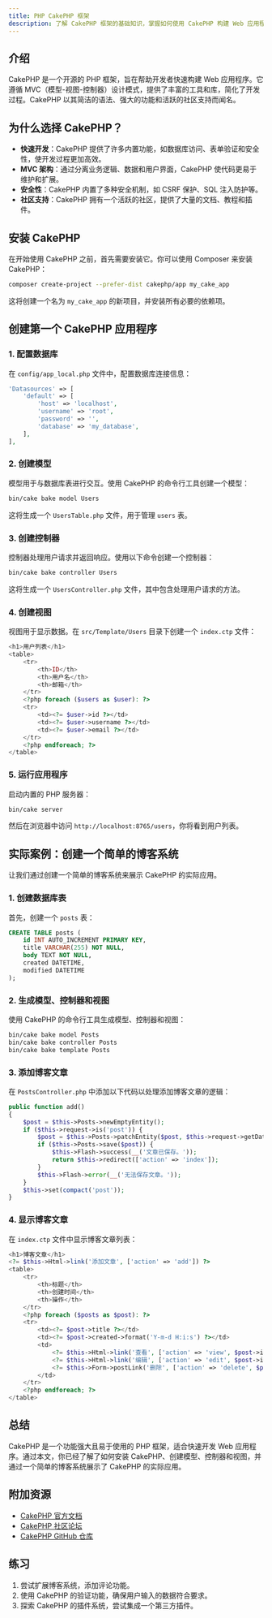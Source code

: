 ```yaml
---
title: PHP CakePHP 框架
description: 了解 CakePHP 框架的基础知识，掌握如何使用 CakePHP 构建 Web 应用程序。本文适合初学者，包含代码示例和实际案例。
---
```


## 介绍

CakePHP 是一个开源的 PHP 框架，旨在帮助开发者快速构建 Web 应用程序。它遵循 MVC（模型-视图-控制器）设计模式，提供了丰富的工具和库，简化了开发过程。CakePHP 以其简洁的语法、强大的功能和活跃的社区支持而闻名。

## 为什么选择 CakePHP？

- **快速开发**：CakePHP 提供了许多内置功能，如数据库访问、表单验证和安全性，使开发过程更加高效。
- **MVC 架构**：通过分离业务逻辑、数据和用户界面，CakePHP 使代码更易于维护和扩展。
- **安全性**：CakePHP 内置了多种安全机制，如 CSRF 保护、SQL 注入防护等。
- **社区支持**：CakePHP 拥有一个活跃的社区，提供了大量的文档、教程和插件。

## 安装 CakePHP

在开始使用 CakePHP 之前，首先需要安装它。你可以使用 Composer 来安装 CakePHP：

```bash
composer create-project --prefer-dist cakephp/app my_cake_app
```

这将创建一个名为 `my_cake_app` 的新项目，并安装所有必要的依赖项。

## 创建第一个 CakePHP 应用程序

### 1. 配置数据库

在 `config/app_local.php` 文件中，配置数据库连接信息：

```php
'Datasources' => [
    'default' => [
        'host' => 'localhost',
        'username' => 'root',
        'password' => '',
        'database' => 'my_database',
    ],
],
```

### 2. 创建模型

模型用于与数据库表进行交互。使用 CakePHP 的命令行工具创建一个模型：

```bash
bin/cake bake model Users
```

这将生成一个 `UsersTable.php` 文件，用于管理 `users` 表。

### 3. 创建控制器

控制器处理用户请求并返回响应。使用以下命令创建一个控制器：

```bash
bin/cake bake controller Users
```

这将生成一个 `UsersController.php` 文件，其中包含处理用户请求的方法。

### 4. 创建视图

视图用于显示数据。在 `src/Template/Users` 目录下创建一个 `index.ctp` 文件：

```php
<h1>用户列表</h1>
<table>
    <tr>
        <th>ID</th>
        <th>用户名</th>
        <th>邮箱</th>
    </tr>
    <?php foreach ($users as $user): ?>
    <tr>
        <td><?= $user->id ?></td>
        <td><?= $user->username ?></td>
        <td><?= $user->email ?></td>
    </tr>
    <?php endforeach; ?>
</table>
```

### 5. 运行应用程序

启动内置的 PHP 服务器：

```bash
bin/cake server
```

然后在浏览器中访问 `http://localhost:8765/users`，你将看到用户列表。

## 实际案例：创建一个简单的博客系统

让我们通过创建一个简单的博客系统来展示 CakePHP 的实际应用。

### 1. 创建数据库表

首先，创建一个 `posts` 表：

```sql
CREATE TABLE posts (
    id INT AUTO_INCREMENT PRIMARY KEY,
    title VARCHAR(255) NOT NULL,
    body TEXT NOT NULL,
    created DATETIME,
    modified DATETIME
);
```

### 2. 生成模型、控制器和视图

使用 CakePHP 的命令行工具生成模型、控制器和视图：

```bash
bin/cake bake model Posts
bin/cake bake controller Posts
bin/cake bake template Posts
```

### 3. 添加博客文章

在 `PostsController.php` 中添加以下代码以处理添加博客文章的逻辑：

```php
public function add()
{
    $post = $this->Posts->newEmptyEntity();
    if ($this->request->is('post')) {
        $post = $this->Posts->patchEntity($post, $this->request->getData());
        if ($this->Posts->save($post)) {
            $this->Flash->success(__('文章已保存。'));
            return $this->redirect(['action' => 'index']);
        }
        $this->Flash->error(__('无法保存文章。'));
    }
    $this->set(compact('post'));
}
```

### 4. 显示博客文章

在 `index.ctp` 文件中显示博客文章列表：

```php
<h1>博客文章</h1>
<?= $this->Html->link('添加文章', ['action' => 'add']) ?>
<table>
    <tr>
        <th>标题</th>
        <th>创建时间</th>
        <th>操作</th>
    </tr>
    <?php foreach ($posts as $post): ?>
    <tr>
        <td><?= $post->title ?></td>
        <td><?= $post->created->format('Y-m-d H:i:s') ?></td>
        <td>
            <?= $this->Html->link('查看', ['action' => 'view', $post->id]) ?>
            <?= $this->Html->link('编辑', ['action' => 'edit', $post->id]) ?>
            <?= $this->Form->postLink('删除', ['action' => 'delete', $post->id], ['confirm' => '确定删除吗？']) ?>
        </td>
    </tr>
    <?php endforeach; ?>
</table>
```

## 总结

CakePHP 是一个功能强大且易于使用的 PHP 框架，适合快速开发 Web 应用程序。通过本文，你已经了解了如何安装 CakePHP、创建模型、控制器和视图，并通过一个简单的博客系统展示了 CakePHP 的实际应用。

## 附加资源

- [CakePHP 官方文档](https://book.cakephp.org/)
- [CakePHP 社区论坛](https://discourse.cakephp.org/)
- [CakePHP GitHub 仓库](https://github.com/cakephp/cakephp)

## 练习

1. 尝试扩展博客系统，添加评论功能。
2. 使用 CakePHP 的验证功能，确保用户输入的数据符合要求。
3. 探索 CakePHP 的插件系统，尝试集成一个第三方插件。
